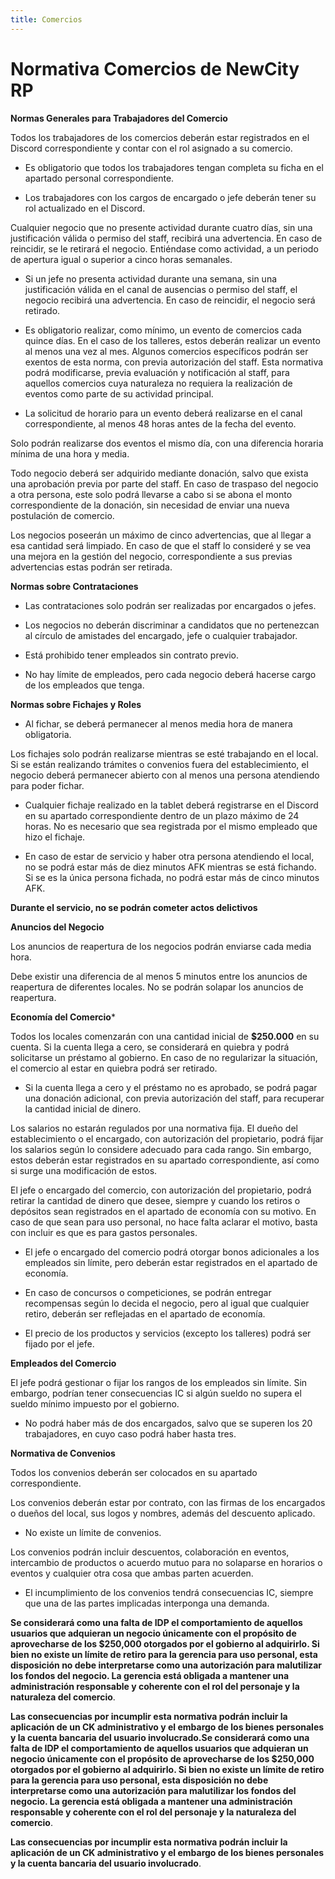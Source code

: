 ```yaml
---
title: Comercios
---
```



# Normativa Comercios de NewCity RP 

**Normas Generales para Trabajadores del Comercio**

Todos los trabajadores de los comercios deberán estar registrados en el Discord correspondiente y contar con el rol asignado a su comercio. 

- Es obligatorio que todos los trabajadores tengan completa su ficha en el apartado personal correspondiente. 

- Los trabajadores con los cargos de encargado o jefe deberán tener su rol actualizado en el Discord. 

Cualquier negocio que no presente actividad durante cuatro días, sin una justificación válida o permiso del staff, recibirá una advertencia. En caso de reincidir, se le retirará el negocio. Entiéndase como actividad, a un periodo de apertura igual o superior a cinco horas semanales. 

- Si un jefe no presenta actividad durante una semana, sin una justificación válida en el canal de ausencias o permiso del staff, el negocio recibirá una advertencia. En caso de reincidir, el negocio será retirado. 
 
- Es obligatorio realizar, como mínimo, un evento de comercios cada quince días. En el caso de los talleres, estos deberán realizar un evento al menos una vez al mes. Algunos comercios específicos podrán ser exentos de esta norma, con previa autorización del staff. Esta normativa podrá modificarse, previa evaluación y notificación al staff, para aquellos comercios cuya naturaleza no requiera la realización de eventos como parte de su actividad principal.
 
- La solicitud de horario para un evento deberá realizarse en el canal correspondiente, al menos 48 horas antes de la fecha del evento. 
 
Solo podrán realizarse dos eventos el mismo día, con una diferencia horaria mínima de una hora y media. 
 
Todo negocio deberá ser adquirido mediante donación, salvo que exista una aprobación previa por parte del staff. En caso de traspaso del negocio a otra persona, este solo podrá llevarse a cabo si se abona el monto correspondiente de la donación, sin necesidad de enviar una nueva postulación de comercio. 

Los negocios poseerán un máximo de cinco advertencias, que al llegar a esa cantidad será limpiado. En caso de que el staff lo consideré y se vea una mejora en la gestión del negocio, correspondiente a sus previas advertencias estas podrán ser retirada. 

**Normas sobre Contrataciones** 

- Las contrataciones solo podrán ser realizadas por encargados o jefes. 

- Los negocios no deberán discriminar a candidatos que no pertenezcan al círculo de amistades del encargado, jefe o cualquier trabajador. 
 
- Está prohibido tener empleados sin contrato previo. 
 
- No hay límite de empleados, pero cada negocio deberá hacerse cargo de los empleados que tenga. 

**Normas sobre Fichajes y Roles**

- Al fichar, se deberá permanecer al menos media hora de manera obligatoria. 
 
Los fichajes solo podrán realizarse mientras se esté trabajando en el local. Si se están realizando trámites o convenios fuera del establecimiento, el negocio deberá permanecer abierto con al menos una persona atendiendo para poder fichar. 
 
- Cualquier fichaje realizado en la tablet deberá registrarse en el Discord en su apartado correspondiente dentro de un plazo máximo de 24 horas. No es necesario que sea registrada por el mismo empleado que hizo el fichaje. 
 
- En caso de estar de servicio y haber otra persona atendiendo el local, no se podrá estar más de diez minutos AFK mientras se está fichando. Si se es la única persona fichada, no podrá estar más de cinco minutos AFK. 
 
**Durante el servicio, no se podrán cometer actos delictivos** 

**Anuncios del Negocio**

Los anuncios de reapertura de los negocios podrán enviarse cada media hora. 
 
Debe existir una diferencia de al menos 5 minutos entre los anuncios de reapertura de diferentes locales. No se podrán solapar los anuncios de reapertura. 

**Economía del Comercio*** 

Todos los locales comenzarán con una cantidad inicial de **$250.000** en su cuenta. Si la cuenta llega a cero, se considerará en quiebra y podrá solicitarse un préstamo al gobierno. En caso de no regularizar la situación, el comercio al estar en quiebra podrá ser retirado. 

- Si la cuenta llega a cero y el préstamo no es aprobado, se podrá pagar una donación adicional, con previa autorización del staff, para recuperar la cantidad inicial de dinero. 
 
Los salarios no estarán regulados por una normativa fija. El dueño del establecimiento o el encargado, con autorización del propietario, podrá fijar los salarios según lo considere adecuado para cada rango. Sin embargo, estos deberán estar registrados en su apartado correspondiente, así como si surge una modificación de estos. 

El jefe o encargado del comercio, con autorización del propietario, podrá retirar la cantidad de dinero que desee, siempre y cuando los retiros o depósitos sean registrados en el apartado de economía con su motivo. En caso de que sean para uso personal, no hace falta aclarar el motivo, basta con incluir es que es para gastos personales. 

- El jefe o encargado del comercio podrá otorgar bonos adicionales a los empleados sin límite, pero deberán estar registrados en el apartado de economía. 
 
- En caso de concursos o competiciones, se podrán entregar recompensas según lo decida el negocio, pero al igual que cualquier retiro, deberán ser reflejadas en el apartado de economía. 
 
- El precio de los productos y servicios (excepto los talleres) podrá ser fijado por el jefe. 

**Empleados del Comercio**

El jefe podrá gestionar o fijar los rangos de los empleados sin límite. Sin embargo, podrían tener consecuencias IC si algún sueldo no supera el sueldo mínimo impuesto por el gobierno. 
 
  - No podrá haber más de dos encargados, salvo que se superen los 20 trabajadores, en cuyo caso podrá haber hasta tres. 

**Normativa de Convenios**

Todos los convenios deberán ser colocados en su apartado correspondiente.  
 
Los convenios deberán estar por contrato, con las firmas de los encargados o dueños del local, sus logos y nombres, además del descuento aplicado. 
 
  - No existe un límite de convenios. 
 
Los convenios podrán incluir descuentos, colaboración en eventos, intercambio de productos o acuerdo mutuo para no solaparse en horarios o eventos y cualquier otra cosa que ambas parten acuerden. 
 
  - El incumplimiento de los convenios tendrá consecuencias IC, siempre que una de las partes implicadas interponga una demanda. 

**Se considerará como una falta de IDP el comportamiento de aquellos usuarios que adquieran un negocio únicamente con el propósito de aprovecharse de los $250,000 otorgados por el gobierno al adquirirlo. Si bien no existe un límite de retiro para la gerencia para uso personal, esta disposición no debe interpretarse como una autorización para malutilizar los fondos del negocio. La gerencia está obligada a mantener una administración responsable y coherente con el rol del personaje y la naturaleza del comercio**.

**Las consecuencias por incumplir esta normativa podrán incluir la aplicación de un CK administrativo y el embargo de los bienes personales y la cuenta bancaria del usuario involucrado.Se considerará como una falta de IDP el comportamiento de aquellos usuarios que adquieran un negocio únicamente con el propósito de aprovecharse de los $250,000 otorgados por el gobierno al adquirirlo. Si bien no existe un límite de retiro para la gerencia para uso personal, esta disposición no debe interpretarse como una autorización para malutilizar los fondos del negocio. La gerencia está obligada a mantener una administración responsable y coherente con el rol del personaje y la naturaleza del comercio**.

**Las consecuencias por incumplir esta normativa podrán incluir la aplicación de un CK administrativo y el embargo de los bienes personales y la cuenta bancaria del usuario involucrado**.